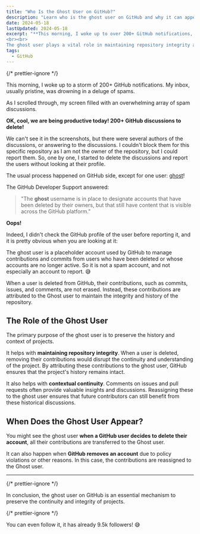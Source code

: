 ```yaml
---
title: "Who Is the Ghost User on GitHub?"
description: "Learn who is the ghost user on GitHub and why it can appear in some issues, discussions, or pull requests."
date: 2024-05-18
lastUpdated: 2024-05-18
excerpt: "**This morning, I woke up to over 200+ GitHub notifications, all spam discussions cluttering my inbox.** Titles like \"WATCH Kingdom of the Planet of the Apes FuLLMovie (.Free.)...\" and \"FREE-ROBUX-GENERATOR-2024-FREE-ROBUX-NEW-CODES-DAILY BONUS\" demanded my attention. While deleting and reporting these, I mistakenly reported **the user \"ghost\", which GitHub Support clarified is a placeholder for deleted users' contributions**. The ghost user ensures that discussions, issues, and commits from deleted accounts remain intact.
<br><br>
The ghost user plays a vital role in maintaining repository integrity and continuity. By attributing deleted users' contributions to the ghost user, **GitHub preserves valuable historical insights and project cohesion**. This mechanism activates when users delete their accounts or GitHub removes accounts for policy violations. The ghost user helps future contributors benefit from past discussions and maintains the overall project flow, highlighting its importance in the GitHub ecosystem."
tags:
  - GitHub
---
```



{/* prettier-ignore */}
<p class="lead">This morning, I woke up to a storm of 200+ GitHub notifications. My inbox, usually pristine, was drowning in a deluge of spams.</p>

As I scrolled through, my screen filled with an overwhelming array of spam discussions.

<ContentImage
	src="/images/github-ghost-user-1.png"
	alt="Screenshot of the GitHub interface showing a spam GitHub discussion with 'WATCH Kingdom of the Planet of the Apes FuLLMovie (.Free.)...' title, and a content matching this title, with big 'Watch now' and 'Download' buttons"
	width="720"
	height="570"
/>

<ContentImage
	src="/images/github-ghost-user-2.png"
	alt="Screenshot of the GitHub interface showing a spam GitHub discussion with 'FREE-ROBUX-GENERATOR-2024-FREE-ROBUX-NEW-CODES-DAILY BONUS-[Jo)ztyr]' title, and a content matching this title, with links to get it"
	width="720"
	height="386"
/>

**OK, cool, we are being productive today! 200+ GitHub discussions to delete!**

We can't see it in the screenshots, but there were several authors of the discussions, or answering to the discussions. I couldn't block them for this specific repository as I am not the owner of the repository, but I could report them. So, one by one, I started to delete the discussions and report the users without looking at their profile.

The usual process happened on GitHub side, except for one user: [ghost](https://github.com/ghost)!

The GitHub Developer Support answered:

> "The **ghost** username is in place to designate accounts that have been deleted by their owners, but that still have content that is visible across the GitHub platform."

**Oops!**

Indeed, I didn't check the GitHub profile of the user before reporting it, and it is pretty obvious when you are looking at it:

<ShowcaseGitHubUser
	name="ghost"
	img="10137"
	description="Hi, I'm <a href='https://github.com/ghost'>@ghost</a>! I take the place of user accounts that have been deleted. 👻"
/>

The ghost user is a placeholder account used by GitHub to manage contributions and commits from users who have been deleted or whose accounts are no longer active. So it is not a spam account, and not especially an account to report. 😅

When a user is deleted from GitHub, their contributions, such as commits, issues, and comments, are not erased. Instead, these contributions are attributed to the Ghost user to maintain the integrity and history of the repository.

## The Role of the Ghost User

The primary purpose of the ghost user is to preserve the history and context of projects.

It helps with **maintaining repository integrity**. When a user is deleted, removing their contributions would disrupt the continuity and understanding of the project. By attributing these contributions to the ghost user, GitHub ensures that the project's history remains intact.

It also helps with **contextual continuity**. Comments on issues and pull requests often provide valuable insights and discussions. Reassigning these to the ghost user ensures that future contributors can still benefit from these historical discussions.

## When Does the Ghost User Appear?

You might see the ghost user **when a GitHub user decides to delete their account**, all their contributions are transferred to the Ghost user.

It can also happen when **GitHub removes an account** due to policy violations or other reasons. In this case, the contributions are reassigned to the Ghost user.

---

{/* prettier-ignore */}
<p class="lead">In conclusion, the ghost user on GitHub is an essential mechanism to preserve the continuity and integrity of projects.</p>

{/* prettier-ignore */}
<p class="lead">You can even follow it, it has already 9.5k followers! 😅</p>
